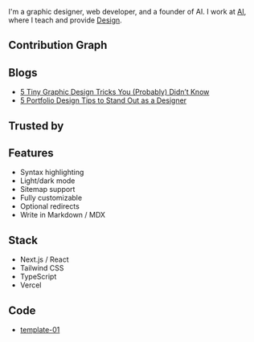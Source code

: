 

<NameTransition />


I'm a graphic designer, web developer, and a founder of AI. I work at [AI](/about), where I teach and provide [Design](/work).


## Contribution Graph

<GitHubCalendar username="leerob" />

## Blogs

- [5 Tiny Graphic Design Tricks You (Probably) Didn’t Know](/1)
- [5 Portfolio Design Tips to Stand Out as a Designer](/2) 

## Trusted by

<Logos/>

## Features

- Syntax highlighting
- Light/dark mode
- Sitemap support
- Fully customizable
- Optional redirects
- Write in Markdown / MDX

## Stack

- Next.js / React
- Tailwind CSS
- TypeScript
- Vercel

## Code

- [template-01](https://github.com/aliimam-in/templates/tree/main/apps/template-01)